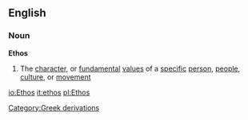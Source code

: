 ==English==
===Noun===
{{wikipedia}}
'''Ethos'''
#The [[character]], or [[fundamental]] [[values]] of a [[specific]] [[person]], [[people]], [[culture]], or [[movement]]
[[Category:Greek derivations]]

[[io:Ethos]]
[[it:ethos]]
[[pl:Ethos]]
